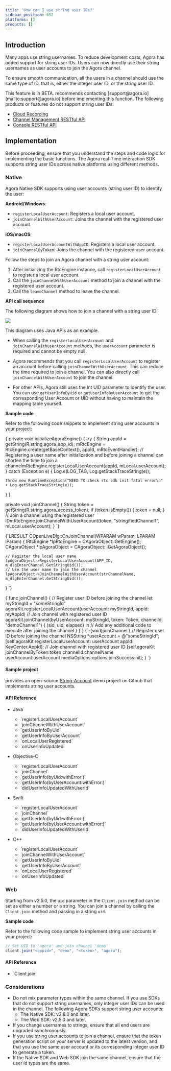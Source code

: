 ```yaml
---
title: 'How can I use string user IDs?'
sidebar_position: 652
platforms: []
products: []
---
```


## Introduction

Many apps use string usernames. To reduce development costs, Agora has added support for string user IDs. Users can now directly use their string usernames as user accounts to join the Agora channel.

To ensure smooth communication, all the users in a channel should use the same type of ID, that is, either the integer user ID, or the string user ID.

<Admonition type="caution">
This feature is in BETA. <Vg k="COMPANY" /> recommends contacting [support@agora.io](mailto:support@agora.io) before implementing this function. The following products or features do not support string user IDs:

- [Cloud Recording](/cloud-recording/overview/product-overview)
- [Channel Management RESTful API](/realtime-communication/channel-management-api/overview)
- [Console RESTful API](/realtime-communication/reference/agora-console-rest-api)
</Admonition>

## Implementation

Before proceeding, ensure that you understand the steps and code logic for implementing the basic <Vg k="VSDK" /> functions. The Agora real-Time interaction SDK supports string user IDs across native platforms using different methods.

### Native

Agora Native SDK supports using user accounts (string user ID) to identify the user:

**Android/Windows**: 
  - `registerLocalUserAccount`: Registers a local user account.
  - `joinChannelWithUserAccount`: Joins the channel with the registered user account.

**iOS/macOS**: 

  - `registerLocalUserAccountWithAppID`: Registers a local user account.
  - `joinChannelByToken`: Joins the channel with the registered user account. 

Follow the steps to join an Agora channel with a string user account:

1. After initializing the RtcEngine instance, call `registerLocalUserAccount` to register a local user account.
2. Call the `joinChannelWithUserAccount` method to join a channel with the registered user account.
3. Call the `leaveChannel` method to leave the channel.

**API call sequence**

The following diagram shows how to join a channel with a string user ID:

![](https://web-cdn.agora.io/docs-files/1568711868522)

<Admonition type="info">
This diagram uses Java APIs as an example. 
</Admonition>

- When calling the `registerLocalUserAccount` and `joinChannelWithUserAccount` methods, the `userAccount` parameter is required and cannot be empty null.

- Agora recommends that you call `registerLocalUserAccount` to register an account before calling `joinChannelWithUserAccount`. This can reduce the time required to join a channel. You can also directly call `joinChannelWithUserAccount` to join the channel.

- For other APIs, Agora still uses the Int UID parameter to identify the user. You can use `getUserInfoByUid` or `getUserInfoByUserAccount` to get the corresponding User Account or UID without having to maintain the mapping table yourself.

**Sample code**

Refer to the following code snippets to implement string user accounts in your project:

<Tabs groupId="sample-code"> 
<TabItem value="java" label="Java"> 

<CodeBlock language="java" showLineNumbers>
{`private void initializeAgoraEngine() { 
  try {
    String appId = getString(R.string.agora_app_id); 
    mRtcEngine = RtcEngine.create(getBaseContext(), appId, mRtcEventHandler); 
    // Registering a user name after initialization and before joining a channel can shorten the time to join a 
    channelmRtcEngine.registerLocalUserAccount(appId, mLocal.userAccount); 
  } catch (Exception e) { 
    Log.e(LOG_TAG, Log.getStackTraceString(e)); 

    throw new RuntimeException("NEED TO check rtc sdk init fatal error\n" + Log.getStackTraceString(e)); 
  } 
} 

private void joinChannel() { 
  String token = getString(R.string.agora_access_token); 
  if (token.isEmpty()) { 
    token = null; 
  } 
  // Join a channel using the registered user 
  IDmRtcEngine.joinChannelWithUserAccount(token, "stringifiedChannel1", mLocal.userAccount); 
} 
`}
</CodeBlock>
</TabItem> 

<TabItem value="cpp" label="C++"> 

<CodeBlock language="cpp" showLineNumbers>
{`LRESULT COpenLiveDlg::OnJoinChannel(WPARAM wParam, LPARAM lParam) 
{ 
	IRtcEngine *lpRtcEngine = CAgoraObject::GetEngine(); 
	CAgoraObject *lpAgoraObject = CAgoraObject: :GetAgoraObject(); 

	// Register the local user name 
	lpAgoraObject->RegisterLocalUserAccount(APP_ID, m_dlgEnterChannel.GetStringUid()); 
	// Use the user name to join the channel 
	lpAgoraObject->JoinChannelWithUserAccount(strChannelName, m_dlgEnterChannel.GetStringUid()); 

} 
`}
</CodeBlock>
</TabItem> 

<TabItem value="swift " label="Swift"> 
<CodeBlock language="swift" showLineNumbers>
{`func joinChannel() { 
  // Register user ID before joining the channel 
  let myStringId = "someStringId" 
  agoraKit.registerLocalUserAccount(userAccount: myStringId, appId: myAppId) 
  // Join channel with registered user ID 
  agoraKit.joinChannel(byUserAccount: myStringId, token: Token, channelId: "demoChannel1") { 
    (sid, uid, elapsed) in 
    // Add any additional code to execute after joining the channel
  } 
}`}
</CodeBlock>
</TabItem> 

<TabItem value="objective-c" label="Objective-C"> 

<CodeBlock language="objc" showLineNumbers>
{`-(void)joinChannel { 
// Register user ID before joining the channel 
NSString *userAccount = @"someStringId"; 
 [self.agoraKit registerLocalUserAccount: userAccount appId: KeyCenter.AppId]; 
// Join channel with registered user ID 
[self.agoraKit joinChannelByToken:token channelId:channelName userAccount:userAccount mediaOptions:options joinSuccess:nil]; 
} 
`}
</CodeBlock>
</TabItem> 
</Tabs> 

#### Sample project

<Vg k="COMPANY" /> provides an open-source [String-Account](https://github.com/AgoraIO/Advanced-Video/tree/dev/backup/String-Account) demo project on Github that implements string user accounts. 

#### API Reference

- Java

  - <Link to="{{Global.API_REF_ANDROID_ROOT}}/class_irtcengine.html#api_irtcengine_registerlocaluseraccount">`registerLocalUserAccount`</Link>
  - <Link to="{{Global.API_REF_ANDROID_ROOT}}/class_irtcengine.html#api_irtcengine_joinchannelwithuseraccount">`joinChannelWithUserAccount`</Link>
  - <Link to="{{Global.API_REF_ANDROID_ROOT}}/class_irtcengine.html#api_irtcengine_getuserinfobyuid">`getUserInfoByUid`</Link>
  - <Link to="{{Global.API_REF_ANDROID_ROOT}}/class_irtcengine.html#api_irtcengine_getuserinfobyuseraccount">`getUserInfoByUserAccount`</Link>
  - <Link to="{{Global.API_REF_ANDROID_ROOT}}/class_irtcengineeventhandler.html#callback_irtcengineeventhandler_onlocaluserregistered">`onLocalUserRegistered`</Link>
  - <Link to="{{Global.API_REF_ANDROID_ROOT}}/class_irtcengineeventhandler.html#callback_irtcengineeventhandler_onuserinfoupdated">`onUserInfoUpdated`</Link>

- Objective-C

  - <Link to="{{Global.API_REF_IOS_ROOT}}/agorartckit/agorartcenginekit/registerlocaluseraccount(_:appid:)">`registerLocalUserAccount`</Link>
  - <Link to="{{Global.API_REF_IOS_ROOT}}/agorartckit/agorartcenginekit/joinchannel(bytoken:channelid:info:uid:joinsuccess:)">`joinChannel`</Link>
  - <Link to="{{Global.API_REF_IOS_ROOT}}/agorartckit/agorartcenginekit/getuserinfo(byuid:witherror:)">`getUserInfo(byUid:withError:)`</Link>
  - <Link to="{{Global.API_REF_IOS_ROOT}}/agorartckit/agorartcenginekit/getuserinfo(byuseraccount:witherror:)">`getUserInfo(byUserAccount:withError:)`</Link>
  - <Link to="{{Global.API_REF_IOS_ROOT}}/agorartckit/agorartcenginedelegate/rtcengine(_:diduserinfoupdatedwithuserid:userinfo:)">`didUserInfoUpdatedWithUserId`</Link>

- Swift

  - <Link to="{{Global.API_REF_MACOS_ROOT}}/agorartckit/agorartcenginekit/registerlocaluseraccount(_:appid:)">`registerLocalUserAccount`</Link>
  - <Link to="{{Global.API_REF_MACOS_ROOT}}/agorartckit/agorartcenginekit/joinchannel(bytoken:channelid:info:uid:joinsuccess:)">`joinChannel`</Link>
  - <Link to="{{Global.API_REF_MACOS_ROOT}}/agorartckit/agorartcenginekit/getuserinfo(byuid:witherror:)">`getUserInfo(byUid:withError:)`</Link>
  - <Link to="{{Global.API_REF_MACOS_ROOT}}/agorartckit/agorartcenginekit/getuserinfo(byuseraccount:witherror:)">`getUserInfo(byUserAccount:withError:)`</Link>
  - <Link to="{{Global.API_REF_MACOS_ROOT}}/agorartckit/agorartcenginedelegate/rtcengine(_:diduserinfoupdatedwithuserid:userinfo:)">`didUserInfoUpdatedWithUserId`</Link>

- C++

  - <Link to="{{Global.API_REF_CPP_ROOT}}/class_irtcengine.html#api_irtcengine_registerlocaluseraccount">`registerLocalUserAccount`</Link>
  - <Link to="{{Global.API_REF_CPP_ROOT}}/class_irtcengine.html#api_irtcengine_joinchannelwithuseraccount">`joinChannelWithUserAccount`</Link>
  - <Link to="{{Global.API_REF_CPP_ROOT}}/class_irtcengine.html#api_irtcengine_getuserinfobyuid">`getUserInfoByUid`</Link>
  - <Link to="{{Global.API_REF_CPP_ROOT}}/class_irtcengine.html#api_irtcengine_getuserinfobyuseraccount">`getUserInfoByUserAccount`</Link>
  - <Link to="{{Global.API_REF_CPP_ROOT}}/class_irtcengineeventhandler.html#callback_irtcengineeventhandler_onlocaluserregistered">`onLocalUserRegistered`</Link>
  - <Link to="{{Global.API_REF_CPP_ROOT}}/class_irtcengineeventhandler.html#callback_irtcengineeventhandler_onuserinfoupdated">`onUserInfoUpdated`</Link>

### Web

Starting from v2.5.0, the `uid` parameter in the `Client.join` method can be set as either a number or a string. You can join a channel by calling the `Client.join` method and passing in a string `uid`.

**Sample code**

Refer to the following code sample to implement string user accounts in your project:

```javascript
// Set UID to 'agora' and join channel 'demo' 
client.join("<appid>", "demo", "<token>", "agora"); 
```

#### API Reference

- <Link to="{{Global.API_REF_WEB_ROOT}}/interfaces/iagorartcclient.html#join">`Client.join`</Link>

### Considerations

- Do not mix parameter types within the same channel. If you use SDKs that do not support string usernames, only integer user IDs can be used in the channel. The following Agora SDKs support string user accounts:
  - The Native SDK: v2.8.0 and later.
  - The Web SDK: v2.5.0 and later.
- If you change usernames to strings, ensure that all end users are upgraded synchronously.
- If you use string user accounts to join a channel, ensure that the token generation script on your server is updated to the latest version, and that you use the same user account or its corresponding integer user ID to generate a token.
- If the Native SDK and Web SDK join the same channel, ensure that the user id types are the same.
